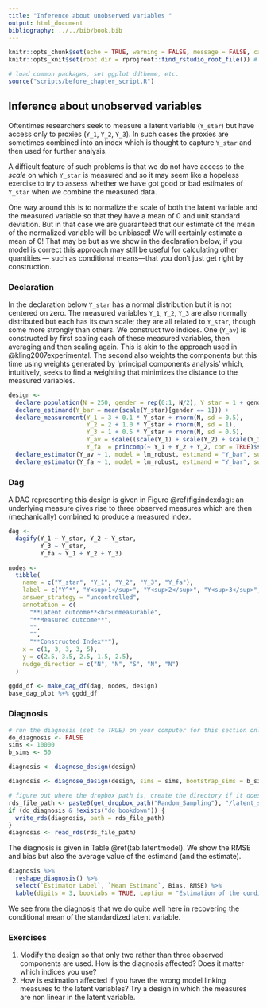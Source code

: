 ```yaml
---
title: "Inference about unobserved variables "
output: html_document
bibliography: ../../bib/book.bib 
---
```


<!-- note do_bookdown is set in index.rmd, so we know if you're running just this .Rmd or compiling the book-->
```r
knitr::opts_chunk$set(echo = TRUE, warning = FALSE, message = FALSE, cache = FALSE)
knitr::opts_knit$set(root.dir = rprojroot::find_rstudio_root_file()) # files are all relative to RStudio project home
```

```r
# load common packages, set ggplot ddtheme, etc.
source("scripts/before_chapter_script.R")
```

<!-- start post here, do not edit above -->

## Inference about unobserved variables 

Oftentimes researchers seek to measure a latent variable (`Y_star`) but have access only to proxies  (`Y_1`, `Y_2`, `Y_3`). In such cases the proxies are sometimes combined into an index which is thought to capture `Y_star` and then used for further analysis.

A difficult feature of such problems is that we do not have access to the *scale* on which `Y_star` is measured and so it may seem like a hopeless exercise to try to assess whether we have got good or bad estimates of `Y_star` when we combine the measured data. 

One way around this is to normalize the scale of both the latent variable and the measured variable so that they have a mean of 0 and unit standard deviation. But in that case we are guaranteed that our estimate of the mean of the normalized variable will be unbiased! We will certainly estimate a mean of 0! That may be but as we show in the declaration below, if you model is correct this approach may still be useful for calculating other quantities --- such as conditional means---that you don't just get right by construction.  

### Declaration

In the declaration below `Y_star` has a normal distribution but it is not centered on zero. The measured variables `Y_1`, `Y_2`, `Y_3` are also normally distributed but each has its own scale; they are all related to `Y_star`, though some more strongly than others. We construct two indices. One (`Y_av`) is constructed by first scaling each of these measured variables, then averaging and then scaling again. This is akin to the approach used in @kling2007experimental. The second also weights the components but this time using weights generated by 'principal components analysis' which, intuitively, seeks to find a weighting that minimizes the distance to the measured variables. 

```r

design <-
  declare_population(N = 250, gender = rep(0:1, N/2), Y_star = 1 + gender + 2* rnorm(N)) +
  declare_estimand(Y_bar = mean(scale(Y_star)[gender == 1])) + 
  declare_measurement(Y_1 = 3 + 0.1 * Y_star + rnorm(N, sd = 0.5),
                      Y_2 = 2 + 1.0 * Y_star + rnorm(N, sd = 1),
                      Y_3 = 1 + 0.5 * Y_star + rnorm(N, sd = 0.5),
                      Y_av = scale((scale(Y_1) + scale(Y_2) + scale(Y_3))),
                      Y_fa  = princomp(~ Y_1 + Y_2 + Y_2, cor = TRUE)$scores[,1]) + 
  declare_estimator(Y_av ~ 1, model = lm_robust, estimand = "Y_bar", subset = gender ==1, label = "Average") +
  declare_estimator(Y_fa ~ 1, model = lm_robust, estimand = "Y_bar", subset = gender ==1, label = "principal components")

```

### Dag

A DAG representing this design is given in Figure \@ref(fig:indexdag): an underlying measure gives rise to three observed measures which are then (mechanically) combined to produce a measured index.

```r

dag <-
  dagify(Y_1 ~ Y_star, Y_2 ~ Y_star, 
         Y_3 ~ Y_star, 
         Y_fa ~ Y_1 + Y_2 + Y_3)

nodes <-
  tibble(
    name = c("Y_star", "Y_1", "Y_2", "Y_3", "Y_fa"),
    label = c("Y^*", "Y<sup>1</sup>", "Y<sup>2</sup>", "Y<sup>3</sup>", "I"),
    answer_strategy = "uncontrolled",
    annotation = c(
      "**Latent outcome**<br>unmeasurable",
      "**Measured outcome**",
      "",
      "",
      "**Constructed Index**"),
    x = c(1, 3, 3, 3, 5),
    y = c(2.5, 3.5, 2.5, 1.5, 2.5),
    nudge_direction = c("N", "N", "S", "N", "N")
  )

ggdd_df <- make_dag_df(dag, nodes, design)
base_dag_plot %+% ggdd_df
```

### Diagnosis

<!-- `r flagit()` -->
<!-- Perhaps a good psychometric example would be worthwhile to explore here? Or an education example? -->


<!-- make sure to rename the section title below -->

```r
# run the diagnosis (set to TRUE) on your computer for this section only before pushing to Github. no diagnosis will ever take place on github.
do_diagnosis <- FALSE
sims <- 10000
b_sims <- 50
```


```r
diagnosis <- diagnose_design(design) 
```


```r
diagnosis <- diagnose_design(design, sims = sims, bootstrap_sims = b_sims) 
```

```r
# figure out where the dropbox path is, create the directory if it doesn't exist, and name the RDS file
rds_file_path <- paste0(get_dropbox_path("Random_Sampling"), "/latent_sims.RDS")
if (do_diagnosis & !exists("do_bookdown")) {
  write_rds(diagnosis, path = rds_file_path)
}
diagnosis <- read_rds(rds_file_path)
```

The diagnosis is given in Table \@ref(tab:latentmodel). We show the RMSE and bias but also the average value of the estimand (and the estimate).

```r
diagnosis %>%
  reshape_diagnosis() %>%
  select(`Estimator Label`, `Mean Estimand`, Bias, RMSE) %>%
  kable(digits = 3, booktabs = TRUE, caption = "Estimation of the conditional mean of a normalized latent variable")
```


We see from the diagnosis that we do quite well here in recovering the conditional mean of the standardized latent variable.  


### Exercises

1. Modify the design so that only two rather than three observed components are used. How is the diagnosis affected? Does it matter which indices you use?
<!-- 2. Try to modify the design so that (a) indices are generated by a factor analysis procedure and (b) the different indices vary in the extent to which they are correlated with each other. -->
2. How is estimation affected if you have the wrong model linking measures to the latent variables? Try a design in which the measures are non linear in the latent variable. 

